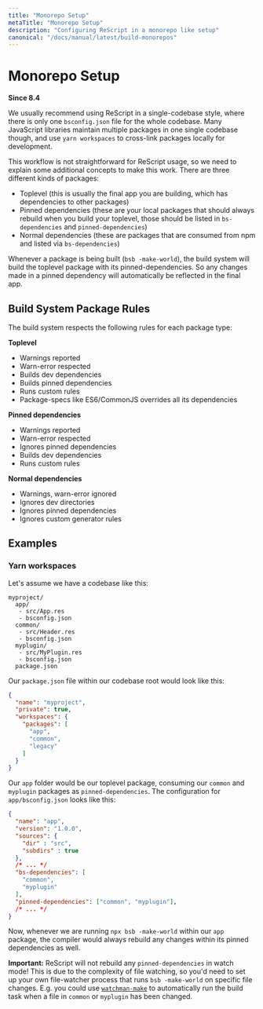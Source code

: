 ```yaml
---
title: "Monorepo Setup"
metaTitle: "Monorepo Setup"
description: "Configuring ReScript in a monorepo like setup"
canonical: "/docs/manual/latest/build-monorepos"
---
```


# Monorepo Setup

**Since 8.4**

We usually recommend using ReScript in a single-codebase style, where there is only one `bsconfig.json` file for the whole codebase. Many JavaScript libraries maintain multiple packages in one single codebase though, and use `yarn workspaces` to cross-link packages locally for development.

This workflow is not straightforward for ReScript usage, so we need to explain some additional concepts to make this work. There are three different kinds of packages:

- Toplevel (this is usually the final app you are building, which has dependencies to other packages)
- Pinned dependencies (these are your local packages that should always rebuild when you build your toplevel, those should be listed in `bs-dependencies` and `pinned-dependencies`)
- Normal dependencies (these are packages that are consumed from npm and listed via `bs-dependencies`)

Whenever a package is being built (`bsb -make-world`), the build system will build the toplevel package with its pinned-dependencies. So any changes made in a pinned dependency will automatically be reflected in the final app.

## Build System Package Rules

The build system respects the following rules for each package type:

**Toplevel**
- Warnings reported
- Warn-error respected
- Builds dev dependencies
- Builds pinned dependencies
- Runs custom rules
- Package-specs like ES6/CommonJS overrides all its dependencies

**Pinned dependencies**
- Warnings reported
- Warn-error respected
- Ignores pinned dependencies
- Builds dev dependencies
- Runs custom rules

**Normal dependencies**
- Warnings, warn-error ignored
- Ignores dev directories
- Ignores pinned dependencies
- Ignores custom generator rules

## Examples

### Yarn workspaces

Let's assume we have a codebase like this:

```
myproject/
  app/
   - src/App.res
   - bsconfig.json
  common/
   - src/Header.res
   - bsconfig.json
  myplugin/
   - src/MyPlugin.res
   - bsconfig.json
  package.json
```

Our `package.json` file within our codebase root would look like this:

```json
{
  "name": "myproject",
  "private": true,
  "workspaces": {
    "packages": [
      "app",
      "common",
      "legacy"
    ]
  }
}
```


Our `app` folder would be our toplevel package, consuming our `common` and `myplugin` packages as `pinned-dependencies`. The configuration for `app/bsconfig.json` looks like this:

```json
{
  "name": "app",
  "version": "1.0.0",
  "sources": {
    "dir" : "src",
    "subdirs" : true
  },
  /* ... */
  "bs-dependencies": [
    "common",
    "myplugin"
  ],
  "pinned-dependencies": ["common", "myplugin"],
  /* ... */
}
```

Now, whenever we are running `npx bsb -make-world` within our `app` package, the compiler would always rebuild any changes within its pinned dependencies as well.

**Important:** ReScript will not rebuild any `pinned-dependencies` in watch mode! This is due to the complexity of file watching, so you'd need to set up your own file-watcher process that runs `bsb -make-world` on specific file changes. E.g. you could use [`watchman-make`](https://facebook.github.io/watchman/docs/watchman-make.html) to automatically run the build task when a file in `common` or `myplugin` has been changed.

